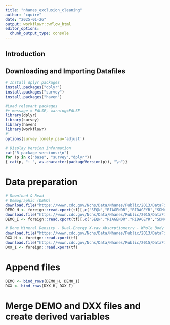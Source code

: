 ```yaml
---
title: "nhanes_exclusion_cleaning"
author: "cquire"
date: "2025-01-26"
output: workflowr::wflow_html
editor_options:
  chunk_output_type: console
---
```


## Introduction


## Downloading and Importing Datafiles

```r
# Install dplyr packages
install.packages("dplyr")
install.packages("survey")
install.packages("haven")
```

```r
#Load relevant packages
#+ message = FALSE, warning=FALSE
library(dplyr)
library(survey)
library(haven)
library(workflowr)
#'
options(survey.lonely.psu='adjust')

# Display Version Information
cat("R package versions:\n")
for (p in c("base", "survey","dplyr"))
{ cat(p, ": ", as.character(packageVersion(p)), "\n")}
```

# Data preparation
```r
# Download & Read
# Demographic (DEMO)
download.file("https://wwwn.cdc.gov/Nchs/Data/Nhanes/Public/2013/DataFiles/DEMO_H.XPT", tf <- tempfile(), mode="wb")
DEMO_H <- foreign::read.xport(tf)[,c("SEQN","RIAGENDR","RIDAGEYR","SDMVSTRA","SDMVPSU","WTMEC2YR")]
download.file("https://wwwn.cdc.gov/Nchs/Data/Nhanes/Public/2015/DataFiles/DEMO_I.xpt", tf <- tempfile(), mode="wb")
DEMO_I <- foreign::read.xport(tf)[,c("SEQN","RIAGENDR","RIDAGEYR","SDMVSTRA","SDMVPSU","WTMEC2YR")]

# Bone Mineral Density - Dual-Energy X-ray Absorptiometry - Whole Body
download.file("https://wwwn.cdc.gov/Nchs/Data/Nhanes/Public/2013/DataFiles/DXX_H.xpt", tf <- tempfile(), mode="wb")
DXX_H <- foreign::read.xport(tf)
download.file("https://wwwn.cdc.gov/Nchs/Data/Nhanes/Public/2015/DataFiles/DXX_I.xpt", tf <- tempfile(), mode="wb")
DXX_I <- foreign::read.xport(tf)
```

# Append files
```r
DEMO <- bind_rows(DEMO_H, DEMO_I)
DXX <- bind_rows(DXX_H, DXX_I)
```

# Merge DEMO and DXX files and create derived variables
```r

```

